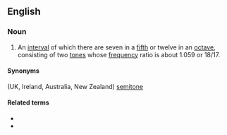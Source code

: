 {{also|half-step}}
==English==

===Noun===
{{en-noun|head=[[half]] [[step]]}}

# {{lb|en|music|US}} An [[interval]] of which there are seven in a [[fifth]] or twelve in an [[octave]], consisting of two [[tone]]s whose [[frequency]] ratio is about 1.059 or 18/17.

====Synonyms====
(UK, Ireland, Australia, New Zealand) [[semitone]]

====Related terms====
* {{l|en|whole step}}
* {{l|en|cent}}